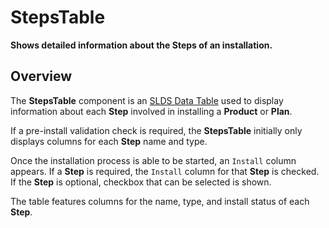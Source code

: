 
<Meta title="Plans/StepsTable/Docs" />

# StepsTable
**Shows detailed information about the Steps of an installation.**

## Overview
 The **StepsTable** component is an [SLDS Data Table](https://react.lightningdesignsystem.com/components/data-tables/)
 used to display information about each **Step** involved in
  installing a **Product** or **Plan**.

If a pre-install validation check is required, the
**StepsTable** initially only displays columns for
each **Step** name and type.

Once the installation process is able to be started,
an `Install` column appears. If a **Step** is required,
the `Install` column for that **Step** is checked.
If the **Step** is optional, checkbox that can
be selected is shown.

The table features columns for the name, type, and
install status of each **Step**.



<Canvas>
  <Story id="plans-stepstable-example--steps-table" />
</Canvas>
